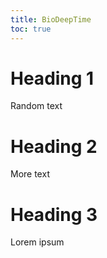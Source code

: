 ```yaml
---
title: BioDeepTime
toc: true
--- 
```


# Heading 1

Random text

# Heading 2

More text


# Heading 3


Lorem ipsum
